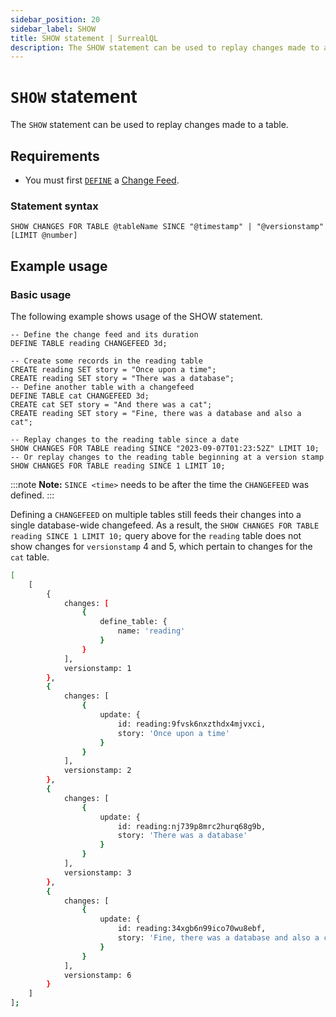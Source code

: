 ```yaml
---
sidebar_position: 20
sidebar_label: SHOW
title: SHOW statement | SurrealQL
description: The SHOW statement can be used to replay changes made to a table.
---
```


# `SHOW` statement

The `SHOW` statement can be used to replay changes made to a table.

## Requirements
- You must first [`DEFINE`](/docs/surrealdb/surrealql/statements/define/table#example-usage) a [Change Feed](https://surrealdb.com/cf).

### Statement syntax

```surql title="SurrealQL Syntax"
SHOW CHANGES FOR TABLE @tableName SINCE "@timestamp" | "@versionstamp" [LIMIT @number]
```

## Example usage
### Basic usage

The following example shows usage of the SHOW statement.

```surql
-- Define the change feed and its duration
DEFINE TABLE reading CHANGEFEED 3d;

-- Create some records in the reading table
CREATE reading SET story = "Once upon a time";
CREATE reading SET story = "There was a database";
-- Define another table with a changefeed
DEFINE TABLE cat CHANGEFEED 3d;
CREATE cat SET story = "And there was a cat";
CREATE reading SET story = "Fine, there was a database and also a cat";

-- Replay changes to the reading table since a date
SHOW CHANGES FOR TABLE reading SINCE "2023-09-07T01:23:52Z" LIMIT 10;
-- Or replay changes to the reading table beginning at a version stamp
SHOW CHANGES FOR TABLE reading SINCE 1 LIMIT 10;
```

:::note
__Note:__ `SINCE <time>` needs to be after the time the `CHANGEFEED` was defined.
:::

Defining a `CHANGEFEED` on multiple tables still feeds their changes into a single database-wide changefeed. As a result, the `SHOW CHANGES FOR TABLE reading SINCE 1 LIMIT 10;` query above for the `reading` table does not show changes for `versionstamp` 4 and 5, which pertain to changes for the `cat` table.

```bash
[
	[
		{
			changes: [
				{
					define_table: {
						name: 'reading'
					}
				}
			],
			versionstamp: 1
		},
		{
			changes: [
				{
					update: {
						id: reading:9fvsk6nxzthdx4mjvxci,
						story: 'Once upon a time'
					}
				}
			],
			versionstamp: 2
		},
		{
			changes: [
				{
					update: {
						id: reading:nj739p8mrc2hurq68g9b,
						story: 'There was a database'
					}
				}
			],
			versionstamp: 3
		},
		{
			changes: [
				{
					update: {
						id: reading:34xgb6n99ico70wu8ebf,
						story: 'Fine, there was a database and also a cat'
					}
				}
			],
			versionstamp: 6
		}
	]
];
```

